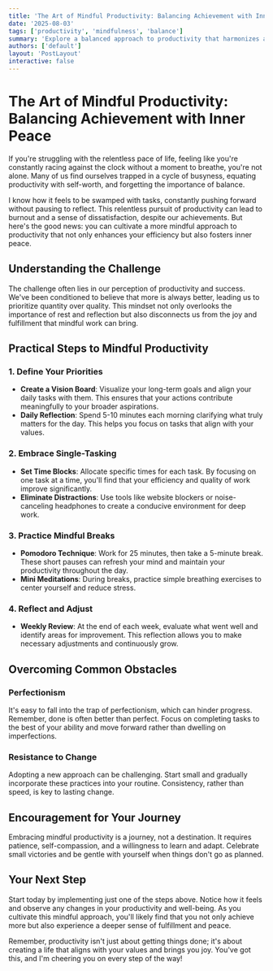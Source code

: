 ```yaml
---
title: 'The Art of Mindful Productivity: Balancing Achievement with Inner Peace'
date: '2025-08-03'
tags: ['productivity', 'mindfulness', 'balance']
summary: 'Explore a balanced approach to productivity that harmonizes achievement with inner peace, offering actionable steps to enhance focus without sacrificing well-being.'
authors: ['default']
layout: 'PostLayout'
interactive: false
---
```


# The Art of Mindful Productivity: Balancing Achievement with Inner Peace

If you're struggling with the relentless pace of life, feeling like you're constantly racing against the clock without a moment to breathe, you're not alone. Many of us find ourselves trapped in a cycle of busyness, equating productivity with self-worth, and forgetting the importance of balance.

I know how it feels to be swamped with tasks, constantly pushing forward without pausing to reflect. This relentless pursuit of productivity can lead to burnout and a sense of dissatisfaction, despite our achievements. But here's the good news: you can cultivate a more mindful approach to productivity that not only enhances your efficiency but also fosters inner peace.

## Understanding the Challenge

The challenge often lies in our perception of productivity and success. We've been conditioned to believe that more is always better, leading us to prioritize quantity over quality. This mindset not only overlooks the importance of rest and reflection but also disconnects us from the joy and fulfillment that mindful work can bring.

## Practical Steps to Mindful Productivity

### 1. Define Your Priorities

- **Create a Vision Board**: Visualize your long-term goals and align your daily tasks with them. This ensures that your actions contribute meaningfully to your broader aspirations.
- **Daily Reflection**: Spend 5-10 minutes each morning clarifying what truly matters for the day. This helps you focus on tasks that align with your values.

### 2. Embrace Single-Tasking

- **Set Time Blocks**: Allocate specific times for each task. By focusing on one task at a time, you'll find that your efficiency and quality of work improve significantly.
- **Eliminate Distractions**: Use tools like website blockers or noise-canceling headphones to create a conducive environment for deep work.

### 3. Practice Mindful Breaks

- **Pomodoro Technique**: Work for 25 minutes, then take a 5-minute break. These short pauses can refresh your mind and maintain your productivity throughout the day.
- **Mini Meditations**: During breaks, practice simple breathing exercises to center yourself and reduce stress.

### 4. Reflect and Adjust

- **Weekly Review**: At the end of each week, evaluate what went well and identify areas for improvement. This reflection allows you to make necessary adjustments and continuously grow.

## Overcoming Common Obstacles

### Perfectionism

It's easy to fall into the trap of perfectionism, which can hinder progress. Remember, done is often better than perfect. Focus on completing tasks to the best of your ability and move forward rather than dwelling on imperfections.

### Resistance to Change

Adopting a new approach can be challenging. Start small and gradually incorporate these practices into your routine. Consistency, rather than speed, is key to lasting change.

## Encouragement for Your Journey

Embracing mindful productivity is a journey, not a destination. It requires patience, self-compassion, and a willingness to learn and adapt. Celebrate small victories and be gentle with yourself when things don't go as planned.

## Your Next Step

Start today by implementing just one of the steps above. Notice how it feels and observe any changes in your productivity and well-being. As you cultivate this mindful approach, you'll likely find that you not only achieve more but also experience a deeper sense of fulfillment and peace.

Remember, productivity isn't just about getting things done; it's about creating a life that aligns with your values and brings you joy. You've got this, and I'm cheering you on every step of the way!